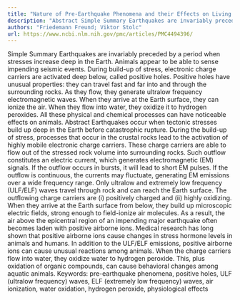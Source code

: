 ```yaml
---
title: "Nature of Pre-Earthquake Phenomena and their Effects on Living Organisms"
description: "Abstract Simple Summary Earthquakes are invariably preceded by a period when stresses increase deep in the Earth. Animals appear to be able to sense impending seismic events. During build-up of stress..."
authors: "Friedemann Freund; Viktor Stolc"
url: https://www.ncbi.nlm.nih.gov/pmc/articles/PMC4494396/
---
```


Simple Summary Earthquakes are invariably preceded by a period when stresses increase deep in the Earth. Animals appear to be able to sense impending seismic events. During build-up of stress, electronic charge carriers are activated deep below, called positive holes. Positive holes have unusual properties: they can travel fast and far into and through the surrounding rocks. As they flow, they generate ultralow frequency electromagnetic waves. When they arrive at the Earth surface, they can ionize the air. When they flow into water, they oxidize it to hydrogen peroxides. All these physical and chemical processes can have noticeable effects on animals. Abstract Earthquakes occur when tectonic stresses build up deep in the Earth before catastrophic rupture. During the build-up of stress, processes that occur in the crustal rocks lead to the activation of highly mobile electronic charge carriers. These charge carriers are able to flow out of the stressed rock volume into surrounding rocks. Such outflow constitutes an electric current, which generates electromagnetic (EM) signals. If the outflow occurs in bursts, it will lead to short EM pulses. If the outflow is continuous, the currents may fluctuate, generating EM emissions over a wide frequency range. Only ultralow and extremely low frequency (ULF/ELF) waves travel through rock and can reach the Earth surface. The outflowing charge carriers are (i) positively charged and (ii) highly oxidizing. When they arrive at the Earth surface from below, they build up microscopic electric fields, strong enough to field-ionize air molecules. As a result, the air above the epicentral region of an impending major earthquake often becomes laden with positive airborne ions. Medical research has long shown that positive airborne ions cause changes in stress hormone levels in animals and humans. In addition to the ULF/ELF emissions, positive airborne ions can cause unusual reactions among animals. When the charge carriers flow into water, they oxidize water to hydrogen peroxide. This, plus oxidation of organic compounds, can cause behavioral changes among aquatic animals. Keywords: pre-earthquake phenomena, positive holes, ULF (ultralow frequency) waves, ELF (extremely low frequency) waves, air ionization, water oxidation, hydrogen peroxide, physiological effects
